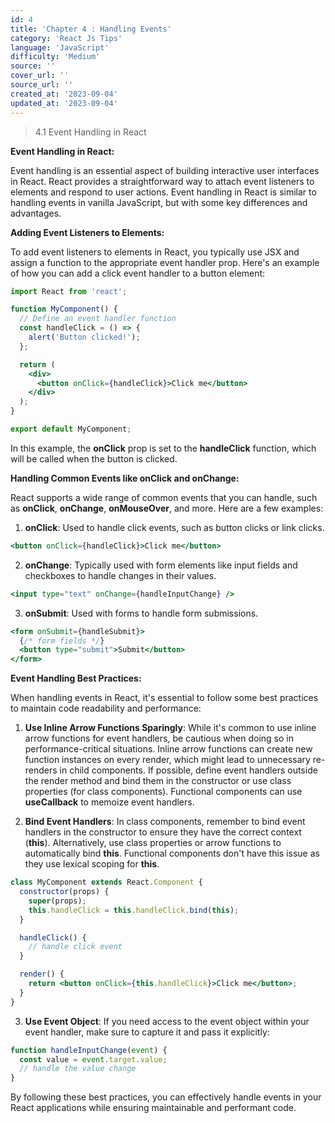 ```yaml
---
id: 4
title: 'Chapter 4 : Handling Events'
category: 'React Js Tips'
language: 'JavaScript'
difficulty: 'Medium'
source: ''
cover_url: ''
source_url: ''
created_at: '2023-09-04'
updated_at: '2023-09-04'
---
```


> 4.1 Event Handling in React

**Event Handling in React:**

Event handling is an essential aspect of building interactive user interfaces in React. React provides a straightforward way to attach event listeners to elements and respond to user actions. Event handling in React is similar to handling events in vanilla JavaScript, but with some key differences and advantages.

**Adding Event Listeners to Elements:**

To add event listeners to elements in React, you typically use JSX and assign a function to the appropriate event handler prop. Here's an example of how you can add a click event handler to a button element:

```jsx
import React from 'react';

function MyComponent() {
  // Define an event handler function
  const handleClick = () => {
    alert('Button clicked!');
  };

  return (
    <div>
      <button onClick={handleClick}>Click me</button>
    </div>
  );
}

export default MyComponent;
```

In this example, the **onClick** prop is set to the **handleClick** function, which will be called when the button is clicked.

**Handling Common Events like onClick and onChange:**

React supports a wide range of common events that you can handle, such as **onClick**, **onChange**, **onMouseOver**, and more. Here are a few examples:

1. **onClick**: Used to handle click events, such as button clicks or link clicks.

```jsx
<button onClick={handleClick}>Click me</button>
```

2. **onChange**: Typically used with form elements like input fields and checkboxes to handle changes in their values.

```jsx
<input type="text" onChange={handleInputChange} />
```

3. **onSubmit**: Used with forms to handle form submissions.

```jsx
<form onSubmit={handleSubmit}>
  {/* form fields */}
  <button type="submit">Submit</button>
</form>
```

**Event Handling Best Practices:**

When handling events in React, it's essential to follow some best practices to maintain code readability and performance:

1. **Use Inline Arrow Functions Sparingly**: While it's common to use inline arrow functions for event handlers, be cautious when doing so in performance-critical situations. Inline arrow functions can create new function instances on every render, which might lead to unnecessary re-renders in child components. If possible, define event handlers outside the render method and bind them in the constructor or use class properties (for class components). Functional components can use **useCallback** to memoize event handlers.

2. **Bind Event Handlers**: In class components, remember to bind event handlers in the constructor to ensure they have the correct context (**this**). Alternatively, use class properties or arrow functions to automatically bind **this**. Functional components don't have this issue as they use lexical scoping for **this**.

```jsx
class MyComponent extends React.Component {
  constructor(props) {
    super(props);
    this.handleClick = this.handleClick.bind(this);
  }

  handleClick() {
    // handle click event
  }

  render() {
    return <button onClick={this.handleClick}>Click me</button>;
  }
}
```

3. **Use Event Object**: If you need access to the event object within your event handler, make sure to capture it and pass it explicitly:

```jsx
function handleInputChange(event) {
  const value = event.target.value;
  // handle the value change
}
```

By following these best practices, you can effectively handle events in your React applications while ensuring maintainable and performant code.
